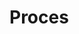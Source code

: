 # Proces

<!--schematische voorstelling van het proces
gebruik bijvoorbeeld ‘draw.io’ en exporteer als png
of maak het schema met een R package zoals visNetwork
-->

